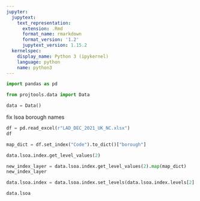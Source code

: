 ```yaml
---
jupyter:
  jupytext:
    text_representation:
      extension: .Rmd
      format_name: rmarkdown
      format_version: '1.2'
      jupytext_version: 1.15.2
  kernelspec:
    display_name: Python 3 (ipykernel)
    language: python
    name: python3
---
```


```python
import pandas as pd
```

```python
from projtools.data import Data

data = Data()
```

fix lsoa borough names

```python
df = pd.read_excel(r"LAD_DEC_2021_UK_NC.xlsx")
df
```

```python
map_dict = df.set_index("Code").to_dict()["borough"]
```

```python
data.lsoa.index.get_level_values(2)
```

```python
new_index_layer = data.lsoa.index.get_level_values(2).map(map_dict)
new_index_layer
```

```python
data.lsoa.index = data.lsoa.index.set_levels(data.lsoa.index.levels[2].map(map_dict), level=2)
```

```python
data.lsoa
```
